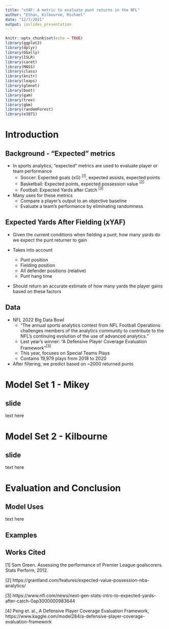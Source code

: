 ```yaml
---
title: "xYAF: A metric to evaluate punt returns in the NFL"
author: "Ethan, Kilbourne, Michael"
date: "12/7/2021"
output: ioslides_presentation
---
```


```r
knitr::opts_chunk$set(echo = TRUE)
library(ggplot2)
library(dplyr)
library(GGally)
library(ISLR)
library(caret)
library(MASS)
library(class)
library(knitr)
library(leaps)
library(glmnet)
library(boot)
library(gam)
library(tree)
library(gbm)
library(randomForest)
library(e1071)

```

# Introduction

## Background - "Expected" metrics

- In sports analytics, "expected" metrics are used to evaluate player or team performance
  - Soccer: Expected goals (xG) $^{[1]}$, expected assists, expected points
  - Basketball: Expected points, expected possession value $^{[2]}$
  - Football: Expected Yards after Catch $^{[3]}$
  
- Many uses for these metrics
  - Compare a player's output to an objective baseline
  - Evaluate a team's performance by eliminating randomness
  
## Expected Yards After Fielding (xYAF)

- Given the current conditions when fielding a punt, how many yards do we expect the punt returner to gain

- Takes into account
  - Punt position
  - Fielding position
  - All defender positions (relative)
  - Punt hang time
  
- Should return an accurate estimate of how many yards the player gains based on these factors

## Data

- NFL 2022 Big Data Bowl
  - "The annual sports analytics contest from NFL Football Operations challenges members of the analytics community to contribute to the NFL’s continuing evolution of the use of advanced analytics."
  - Last year's winner: "A Defensive Player Coverage Evaluation Framework"$^{[3]}$
  - This year, focuses on Special Teams Plays
  - Contains 19,979 plays from 2018 to 2020
  
- After filtering, we predict based on ~2000 returned punts


# Model Set 1 - Mikey

## slide

text here

# Model Set 2 - Kilbourne

## slide 

text here

# Evaluation and Conclusion

## Model Uses

text here

## Examples



## Works Cited

[1] Sam Green. Assessing the performance of Premier League goalscorers. Stats
Perform, 2012.

[2] https://grantland.com/features/expected-value-possession-nba-analytics/

[3] https://www.nfl.com/news/next-gen-stats-intro-to-expected-yards-after-catch-0ap3000000983644

[4] Peng et. al., A Defensive Player Coverage Evaluation Framework, https://www.kaggle.com/model284/a-defensive-player-coverage-evaluation-framework
